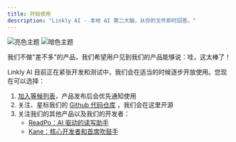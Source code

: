 ```yaml
---
title: 开始使用
description: "Linkly AI - 本地 AI 第二大脑，从你的文件即时回答。"
---
```


<img
  className="block dark:hidden"
  src="/images/hero-light-zh.png"
  alt="亮色主题"
/>
<img
  className="hidden dark:block"
  src="/images/hero-dark-zh.png"
  alt="暗色主题"
/>

<Tip>
  我们不做"差不多"的产品，我们希望用户见到我们的产品能够说：哇，这太棒了！
</Tip>

Linkly AI 目前正在紧张开发和测试中，我们会在适当的时候逐步开放使用。您现在可以选择：

1. [加入等候列表](https://xxx.com)，产品发布后会优先通知使用
2. 关注、星标我们的 [Github 代码仓库](https://github.com/LinklyAI/desktop) ，我们会在这里开源
3. 关注我们的其他产品以及我们的开发者：
   - [ReadPo：AI 驱动的读写助手](https://readpo.com)
   - [Kane：核心开发者和首席吹鼓手](https://x.com/blueeony)
